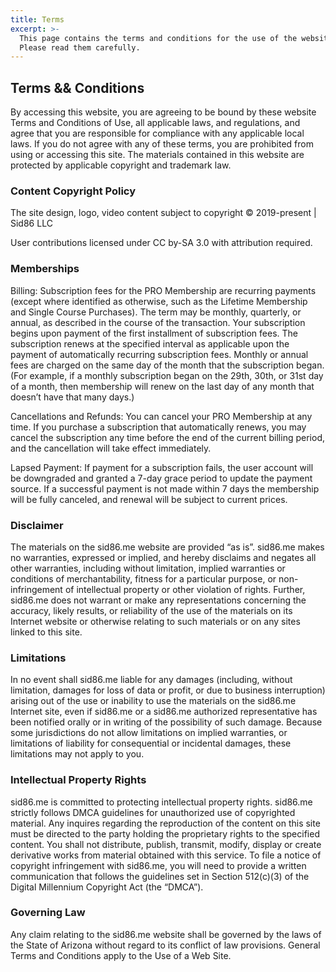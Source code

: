 ```yaml
---
title: Terms
excerpt: >-
  This page contains the terms and conditions for the use of the website.
  Please read them carefully.
---
```


## Terms && Conditions

By accessing this website, you are agreeing to be bound by these website Terms and Conditions of Use, all applicable laws, and regulations, and agree that you are responsible for compliance with any applicable local laws. If you do not agree with any of these terms, you are prohibited from using or accessing this site. The materials contained in this website are protected by applicable copyright and trademark law.

### Content Copyright Policy

The site design, logo, video content subject to copyright © 2019-present | Sid86 LLC

User contributions licensed under CC by-SA 3.0 with attribution required.

### Memberships

Billing: Subscription fees for the PRO Membership are recurring payments (except where identified as otherwise, such as the Lifetime Membership and Single Course Purchases). The term may be monthly, quarterly, or annual, as described in the course of the transaction. Your subscription begins upon payment of the first installment of subscription fees. The subscription renews at the specified interval as applicable upon the payment of automatically recurring subscription fees. Monthly or annual fees are charged on the same day of the month that the subscription began. (For example, if a monthly subscription began on the 29th, 30th, or 31st day of a month, then membership will renew on the last day of any month that doesn’t have that many days.)

Cancellations and Refunds: You can cancel your PRO Membership at any time. If you purchase a subscription that automatically renews, you may cancel the subscription any time before the end of the current billing period, and the cancellation will take effect immediately.

Lapsed Payment: If payment for a subscription fails, the user account will be downgraded and granted a 7-day grace period to update the payment source. If a successful payment is not made within 7 days the membership will be fully canceled, and renewal will be subject to current prices.

### Disclaimer

The materials on the sid86.me website are provided “as is”. sid86.me makes no warranties, expressed or implied, and hereby disclaims and negates all other warranties, including without limitation, implied warranties or conditions of merchantability, fitness for a particular purpose, or non-infringement of intellectual property or other violation of rights. Further, sid86.me does not warrant or make any representations concerning the accuracy, likely results, or reliability of the use of the materials on its Internet website or otherwise relating to such materials or on any sites linked to this site.

### Limitations

In no event shall sid86.me liable for any damages (including, without limitation, damages for loss of data or profit, or due to business interruption) arising out of the use or inability to use the materials on the sid86.me Internet site, even if sid86.me or a sid86.me authorized representative has been notified orally or in writing of the possibility of such damage. Because some jurisdictions do not allow limitations on implied warranties, or limitations of liability for consequential or incidental damages, these limitations may not apply to you.

### Intellectual Property Rights

sid86.me is committed to protecting intellectual property rights. sid86.me strictly follows DMCA guidelines for unauthorized use of copyrighted material. Any inquires regarding the reproduction of the content on this site must be directed to the party holding the proprietary rights to the specified content. You shall not distribute, publish, transmit, modify, display or create derivative works from material obtained with this service.
To file a notice of copyright infringement with sid86.me, you will need to provide a written communication that follows the guidelines set in Section 512(c)(3) of the Digital Millennium Copyright Act (the “DMCA”).

### Governing Law

Any claim relating to the sid86.me website shall be governed by the laws of the State of Arizona without regard to its conflict of law provisions. General Terms and Conditions apply to the Use of a Web Site.
